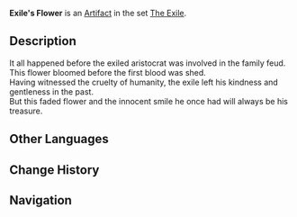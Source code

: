 {{Artifact Infobox
|image = Item Exile's Flower.png
|set   = The Exile
|piece = Flower of Life
}}
{{Description|A withered flower worn on the shirt. Its former owner insisted on wearing it even in exile, so it must mean something.}}
'''Exile's Flower''' is an [[Artifact]] in the set [[The Exile]].

==Description==
It all happened before the exiled aristocrat was involved in the family feud.<br />This flower bloomed before the first blood was shed.<br />Having witnessed the cruelty of humanity, the exile left his kindness and gentleness in the past.<br />But this faded flower and the innocent smile he once had will always be his treasure.

==Other Languages==
{{Other Languages
|en      = Exile's Flower
|zhs     = 流放者之花
|zhs_rm  = Liúfàng Zhě zhī Huā
|zht     = 流放者之花
|zht_rm  = Liúfàng Zhě zhī Huā
|zh_tl   = Flower of the Exile
|ja      = 亡命者の花
|ja_rm   = Boumeisha no Hana
|ja_tl   = Exile's Flower
|ko      = 유배자의 꽃
|ko_rm   = 
|ko_tl   = 
|es      = Flor del Exiliado
|es_tl   = Flower of the Exiled
|fr      = Fleur de l'Exilé
|fr_tl   = Flower of the Exile
|ru      = Цветок изгнанника
|ru_tl   = 
|th      = Exile's Flower
|vi      = Hoa Kẻ Lưu Đày
|vi_tl   = 
|de      = Blume des Verbannten
|de_tl   = Flower of the Exile
|id      = Exile's Flower
|pt      = Flor do Exilado
|pt_tl   = 
}}

==Change History==
{{Change History|1.0}}

==Navigation==
{{Artifact Set Navbox|The Exile}}